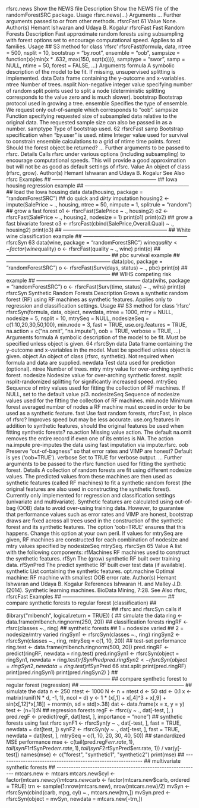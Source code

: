 rfsrc.news Show the NEWS file
Description
Show the NEWS file of the randomForestSRC package.
Usage
rfsrc.news(...)
Arguments
... Further arguments passed to or from other methods.
rfsrcFast 61
Value
None.
Author(s)
Hemant Ishwaran and Udaya B. Kogalur
rfsrcFast Fast Random Forests
Description
Fast approximate random forests using subsampling with forest options set to encourage computational
speed. Applies to all families.
Usage
## S3 method for class 'rfsrc'
rfsrcFast(formula, data,
ntree = 500,
nsplit = 10,
bootstrap = "by.root",
ensemble = "oob",
sampsize = function(x){min(x * .632, max(150, sqrt(x)))},
samptype = "swor",
samp = NULL,
ntime = 50,
forest = FALSE,
...)
Arguments
formula A symbolic description of the model to be fit. If missing, unsupervised splitting
is implemented.
data Data frame containing the y-outcome and x-variables.
ntree Number of trees.
nsplit Non-negative integer value specifying number of random split points used to
split a node (deterministic splitting corresponds to the value zero and is much
slower).
bootstrap Bootstrap protocol used in growing a tree.
ensemble Specifies the type of ensemble. We request only out-of-sample which corresponds
to "oob".
sampsize Function specifying requested size of subsampled data relative to the original
data. The requested sample size can also be passed in as a number.
samptype Type of bootstrap used.
62 rfsrcFast
samp Bootstrap specification when "by.user" is used.
ntime Integer value used for survival to constrain ensemble calculations to a grid of
ntime time points.
forest Should the forest object be returned?
... Further arguments to be passed to rfsrc.
Details
Calls rfsrc under various options (including subsampling) to encourage computational speeds.
This will provide a good approximation but will not be as good as default settings of rfsrc.
Value
An object of class (rfsrc, grow).
Author(s)
Hemant Ishwaran and Udaya B. Kogalur
See Also
rfsrc
Examples
## ------------------------------------------------------------
## Iowa housing regression example
## ------------------------------------------------------------
## load the Iowa housing data
data(housing, package = "randomForestSRC")
## do quick and *dirty* imputation
housing2 <- impute(SalePrice ~ ., housing,
ntree = 50, nimpute = 1, splitrule = "random")
## grow a fast forest
o1 <- rfsrcFast(SalePrice ~ ., housing2)
o2 <- rfsrcFast(SalePrice ~ ., housing2, nodesize = 1)
print(o1)
print(o2)
## grow a fast bivariate forest
o3 <- rfsrcFast(cbind(SalePrice,Overall.Qual) ~ ., housing2)
print(o3)
## ------------------------------------------------------------
## White wine classification example
## ------------------------------------------------------------
rfsrcSyn 63
data(wine, package = "randomForestSRC")
wine$quality <- factor(wine$quality)
o <- rfsrcFast(quality ~ ., wine)
print(o)
## ------------------------------------------------------------
## pbc survival example
## ------------------------------------------------------------
data(pbc, package = "randomForestSRC")
o <- rfsrcFast(Surv(days, status) ~ ., pbc)
print(o)
## ------------------------------------------------------------
## WIHS competing risk example
## ------------------------------------------------------------
data(wihs, package = "randomForestSRC")
o <- rfsrcFast(Surv(time, status) ~ ., wihs)
print(o)
rfsrcSyn Synthetic Random Forests
Description
Grows a synthetic random forest (RF) using RF machines as synthetic features. Applies only to
regression and classification settings.
Usage
## S3 method for class 'rfsrc'
rfsrcSyn(formula, data, object, newdata,
ntree = 1000, mtry = NULL, nodesize = 5, nsplit = 10,
mtrySeq = NULL, nodesizeSeq = c(1:10,20,30,50,100),
min.node = 3,
fast = TRUE,
use.org.features = TRUE,
na.action = c("na.omit", "na.impute"),
oob = TRUE,
verbose = TRUE,
...)
Arguments
formula A symbolic description of the model to be fit. Must be specified unless object
is given.
64 rfsrcSyn
data Data frame containing the y-outcome and x-variables in the model. Must be
specified unless object is given.
object An object of class (rfsrc, synthetic). Not required when formula and data
are supplied.
newdata Test data used for prediction (optional).
ntree Number of trees.
mtry mtry value for over-arching synthetic forest.
nodesize Nodesize value for over-arching synthetic forest.
nsplit nsplit-randomized splitting for significantly increased speed.
mtrySeq Sequence of mtry values used for fitting the collection of RF machines. If NULL,
set to the default value p/3.
nodesizeSeq Sequence of nodesize values used for the fitting the collection of RF machines.
min.node Minimum forest averaged number of nodes a RF machine must exceed in order
to be used as a synthetic feature.
fast Use fast random forests, rfsrcFast, in place of rfsrc? Improves speed but
may be less accurate.
use.org.features
In addition to synthetic features, should the original features be used when fitting
synthetic forests?
na.action Missing value action. The default na.omit removes the entire record if even
one of its entries is NA. The action na.impute pre-imputes the data using fast
imputation via impute.rfsrc.
oob Preserve "out-of-bagness" so that error rates and VIMP are honest? Default is
yes (‘oob=TRUE’).
verbose Set to TRUE for verbose output.
... Further arguments to be passed to the rfsrc function used for fitting the synthetic
forest.
Details
A collection of random forests are fit using different nodesize values. The predicted values from
these machines are then used as synthetic features (called RF machines) to fit a synthetic random
forest (the original features are also used in constructing the synthetic forest). Currently only implemented
for regression and classification settings (univariate and multivariate).
Synthetic features are calculated using out-of-bag (OOB) data to avoid over-using training data.
However, to guarantee that performance values such as error rates and VIMP are honest, bootstrap
draws are fixed across all trees used in the construction of the synthetic forest and its synthetic
features. The option ‘oob=TRUE’ ensures that this happens. Change this option at your own peril.
If values for mtrySeq are given, RF machines are constructed for each combination of nodesize and
mtry values specified by nodesizeSeq mtrySeq.
rfsrcSyn 65
Value
A list with the following components:
rfMachines RF machines used to construct the synthetic features.
rfSyn The (grow) synthetic RF built over training data.
rfSynPred The predict synthetic RF built over test data (if available).
synthetic List containing the synthetic features.
opt.machine Optimal machine: RF machine with smallest OOB error rate.
Author(s)
Hemant Ishwaran and Udaya B. Kogalur
References
Ishwaran H. and Malley J.D. (2014). Synthetic learning machines. BioData Mining, 7:28.
See Also
rfsrc, rfsrcFast
Examples
## ------------------------------------------------------------
## compare synthetic forests to regular forest (classification)
## ------------------------------------------------------------
## rfsrc and rfsrcSyn calls
if (library("mlbench", logical.return = TRUE)) {
## simulate the data
ring <- data.frame(mlbench.ringnorm(250, 20))
## classification forests
ringRF <- rfsrc(classes ~., ring)
## synthetic forests
## 1 = nodesize varied
## 2 = nodesize/mtry varied
ringSyn1 <- rfsrcSyn(classes ~., ring)
ringSyn2 <- rfsrcSyn(classes ~., ring, mtrySeq = c(1, 10, 20))
## test-set performance
ring.test <- data.frame(mlbench.ringnorm(500, 20))
pred.ringRF <- predict(ringRF, newdata = ring.test)
pred.ringSyn1 <- rfsrcSyn(object = ringSyn1, newdata = ring.test)$rfSynPred
pred.ringSyn2 <- rfsrcSyn(object = ringSyn2, newdata = ring.test)$rfSynPred
66 stat.split
print(pred.ringRF)
print(pred.ringSyn1)
print(pred.ringSyn2)
}
## ------------------------------------------------------------
## compare synthetic forest to regular forest (regression)
## ------------------------------------------------------------
## simulate the data
n <- 250
ntest <- 1000
N <- n + ntest
d <- 50
std <- 0.1
x <- matrix(runif(N * d, -1, 1), ncol = d)
y <- 1 * (x[,1] + x[,4]^3 + x[,9] + sin(x[,12]*x[,18]) + rnorm(n, sd = std)>.38)
dat <- data.frame(x = x, y = y)
test <- (n+1):N
## regression forests
regF <- rfsrc(y ~ ., dat[-test, ], )
pred.regF <- predict(regF, dat[test, ], importance = "none")
## synthetic forests using fast rfsrc
synF1 <- rfsrcSyn(y ~ ., dat[-test, ], fast = TRUE, newdata = dat[test, ])
synF2 <- rfsrcSyn(y ~ ., dat[-test, ], fast = TRUE,
newdata = dat[test, ], mtrySeq = c(1, 10, 20, 30, 40, 50))
## standardized MSE performance
mse <- c(tail(pred.regF$err.rate, 1),
tail(synF1$rfSynPred$err.rate, 1),
tail(synF2$rfSynPred$err.rate, 1)) / var(y[-test])
names(mse) <- c("forest", "synthetic1", "synthetic2")
print(mse)
## ------------------------------------------------------------
## multivariate synthetic forests
## ------------------------------------------------------------
mtcars.new <- mtcars
mtcars.new$cyl <- factor(mtcars.new$cyl)
mtcars.new$carb <- factor(mtcars.new$carb, ordered = TRUE)
trn <- sample(1:nrow(mtcars.new), nrow(mtcars.new)/2)
mvSyn <- rfsrcSyn(cbind(carb, mpg, cyl) ~., mtcars.new[trn,])
mvSyn.pred <- rfsrcSyn(object = mvSyn, newdata = mtcars.new[-trn,])
